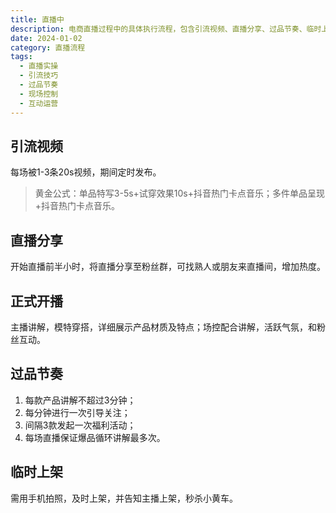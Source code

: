 ```yaml
---
title: 直播中
description: 电商直播过程中的具体执行流程，包含引流视频、直播分享、过品节奏、临时上架等关键环节
date: 2024-01-02
category: 直播流程
tags:
  - 直播实操
  - 引流技巧
  - 过品节奏
  - 现场控制
  - 互动运营
---
```


##

## 引流视频

每场被1-3条20s视频，期间定时发布。

> 黄金公式：单品特写3-5s+试穿效果10s+抖音热门卡点音乐；多件单品呈现+抖音热门卡点音乐。

## 直播分享

开始直播前半小时，将直播分享至粉丝群，可找熟人或朋友来直播间，增加热度。

## 正式开播

主播讲解，模特穿搭，详细展示产品材质及特点；场控配合讲解，活跃气氛，和粉丝互动。

## 过品节奏

1. 每款产品讲解不超过3分钟；
2. 每分钟进行一次引导关注；
3. 间隔3款发起一次福利活动；
4. 每场直播保证爆品循环讲解最多次。

## 临时上架

需用手机拍照，及时上架，并告知主播上架，秒杀小黄车。
